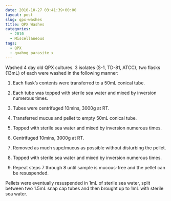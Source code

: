```yaml
---
date: 2010-10-27 03:41:39+00:00
layout: post
slug: qpx-washes
title: QPX Washes
categories:
  - 2010
  - Miscellaneous
tags:
  - QPX
  - quahog parasite x
---
```


Washed 4 day old QPX cultures. 3 isolates (S-1, TD-81, ATCC), two flasks (13mL) of each were washed in the following manner:





  1. Each flask's contents were transferred to a 50mL conical tube.



  2. Each tube was topped with sterile sea water and mixed by inversion numerous times.



  3. Tubes were centrifuged 10mins, 3000g at RT.



  4. Transferred mucus and pellet to empty 50mL conical tube.



  5. Topped with sterile sea water and mixed by inversion numerous times.



  6. Centrifuged 10mins, 3000g at RT.



  7. Removed as much supe/mucus as possible without disturbing the pellet.



  8. Topped with sterile sea water and mixed by inversion numerous times.



  9. Repeat steps 7 through 8 until sample is mucous-free and the pellet can be resuspended.






Pellets were eventually resuspended in 1mL of sterile sea water, split between two 1.5mL snap cap tubes and then brought up to 1mL with sterile sea water.
